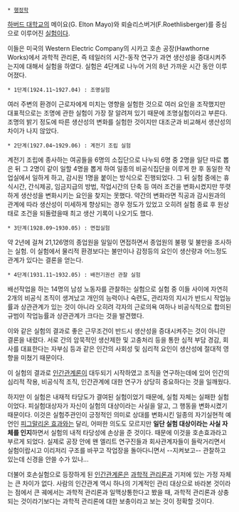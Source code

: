  * [[행정학]]

[[하버드 대학교]]의  메이요(G. Elton Mayo)와 뢰슬리스버거(F.Roethlisberger)를 중심으로 이루어진 [[실험]]이다.

이들은 미국의 Western Electric Company의 시카고 호손 공장(Hawthorne Works)에서 과학적 관리론, 즉 테일러의 시간-동작 연구가 과연 생산성을 증대시켜주는지에 대해서 실험을 하였다. 실험은 4단계로 나누어 거의 8년 가까운 시간 동안 이루어졌다.


 * 1단계(1924.11~1927.04) : 조명실험
여러 주변의 환경이 근로자에게 미치는 영향을 실험한 것으로 여러 요인을 조작했지만 대표적으로는 조명에 관한 실험이 가장 잘 알려져 있기 때문에 조명실험이라고 부른다. 조명의 밝기 정도에 따른 생산성의 변화를 실험한 것이지만 대조군과 비교해서 생산성의 차이가 나지 않았다.

 * 2단계(1927.04~1929.06) : 계전기 조립 실험
계전기 조립에 종사하는 여공들을 6명의 소집단으로 나누되 6명 중 2명을 일단 따로 뽑은 뒤 그 2명이 같이 일할 4명을 뽑게 하여 일종의 비공식집단을 이루게 한 후 동일한 작업실에서 일하게 하고, 감시원 1명을 붙이는 방식으로 진행되었다. 그 뒤 실험 중에는 휴식시간, 간식제공, 임금지급의 방법, 작업시간의 단축 등 여러 조건을 변화시켰지만 뚜렷하게 생산성을 변화시키는 요인을 찾지는 못했다. 약간의 변화라면 직공과 감시원과의 관계에 따라 생산성이 미세하게 향상되는 경우 정도가 있었고 오히려 실험 종료 후 원상태로 조건을 되돌렸을때 최고 생산 기록이 나오기도 했다.

 * 3단계(1928.09~1930.05) : 면접실험

약 2년에 걸쳐 21,126명의 종업원을 일일이 면접하면서 종업원의 불평 및 불만을 조사하는 실험. 이 실험에서 물리적 환경보다는 불만이나 감정등의 요인이 생산량과 어느정도 관계가 있다는 결론을 얻는다.

 * 4단계(1931.11~1932.05) : 배전기권선 관찰 실험
배선작업을 하는 14명의 남성 노동자를 관찰하는 실험으로 실험 중 이들 사이에 자연히 2개의 비공식 조직이 생겨났고 개인의 능력이나 숙련도, 관리자의 지시가 반드시 작업능률과 상관관계가 있는 것이 아니라 오히려 각자의 근로의욕 여하나 비공식적으로 합의된 규범이 작업능률과 상관관계가 크다는 것을 발견했다.

이와 같은 실험의 결과로 좋은 근무조건이 반드시 생산성을 증대시켜주는 것이 아니란 결론을 내렸다. 서로 간의 암묵적인 생산제한 및 고충처리 등을 통한 심적 부담 경감, 회사를 대표한다는 자부심 등과 같은 인간의 사회성 및 심리적 요인이 생산성에 절대적 영향을 미쳤기 때문이다.

이 실험의 결과로 [[인간관계론]]이 대두되기 시작하였고 조직을 연구하는데에 있어 인간의 심리적 작용, 비공식적 조직, 인간관계에 대한 연구가 상당히 중요하다는 것을 일깨웠다.

하지만 이 실험은 내재적 타당도가 결여된 실험이었기 때문에, 실험 자체는 실패한 실험이었다. 피실험대상자가 자신이 실험의 대상이라는 사실을 알고, 그 행동을 변화시켰기 때문이다. 이것은 실험주관인이 긍정적인 의미로 상대를 변화시킨 일종의 자기실현적 예언인 [[피그말리온 효과]]와는 달리, 어떠한 의도도 모르지만 '''일단 실험 대상이라는 사실 자체를 인지'''하면서 실험의 내적 타당성에 손상을 준 것이다. 때문에 이것을 호손효과라고 부르게 되었다. 실제로 공장 안에 왠 엘리트 연구진들과 회사관계자들이 들락거리면서 실험이랍시고 이리저리 구조를 바꾸고 작업장을 돌아다니면서 --지켜보고-- 관찰하고 있는데 신경을 안쓸 수가 있나... 

더불어 호손실험으로 등장하게 된 [[인간관계론]]은 [[과학적 관리론]]과 기저에 있는 가정 자체는 큰 차이가 없다. 사람의 인간관계 역시 하나의 기계적인 관리 대상으로 바라본 것이라는 점에서 큰 궤에서는 과학적 관리론과 일맥상통한다고 봤을 때, 과학적 관리론과 상충되는 것이라기보다는 과학적 관리론에 대한 보충이라고 보는 것이 정확할 것이다.
